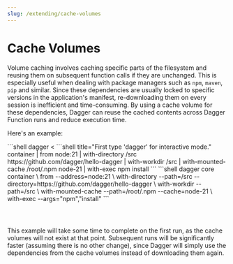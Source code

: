 ```yaml
---
slug: /extending/cache-volumes
---
```




# Cache Volumes

Volume caching involves caching specific parts of the filesystem and reusing them on subsequent function calls if they are unchanged. This is especially useful when dealing with package managers such as `npm`, `maven`, `pip` and similar. Since these dependencies are usually locked to specific versions in the application's manifest, re-downloading them on every session is inefficient and time-consuming. By using a cache volume for these dependencies, Dagger can reuse the cached contents across Dagger Function runs and reduce execution time.

Here's an example:

<Tabs groupId="language" queryString="sdk">
<TabItem value="System shell">
```shell
dagger <<EOF
container |
  from node:21 |
  with-directory /src https://github.com/dagger/hello-dagger |
  with-workdir /src |
  with-mounted-cache /root/.npm node-21 |
  with-exec npm install
EOF
```
</TabItem>
<TabItem value="Dagger Shell">
```shell title="First type 'dagger' for interactive mode."
container |
  from node:21 |
  with-directory /src https://github.com/dagger/hello-dagger |
  with-workdir /src |
  with-mounted-cache /root/.npm node-21 |
  with-exec npm install
```
</TabItem>
<TabItem value="Dagger CLI">
```shell
dagger core container \
  from --address=node:21 \
  with-directory --path=/src --directory=https://github.com/dagger/hello-dagger \
  with-workdir --path=/src \
  with-mounted-cache --path=/root/.npm --cache=node-21 \
  with-exec --args="npm","install"
```
</TabItem>
<TabItem value="go" label="Go">

```go file=./snippets/cache-volumes/go/main.go
```

</TabItem>
<TabItem value="python" label="Python">

```python file=./snippets/cache-volumes/python/main.py
```

</TabItem>
<TabItem value="typescript" label="TypeScript">

```typescript file=./snippets/cache-volumes/typescript/index.ts
```

</TabItem>
</Tabs>

This example will take some time to complete on the first run, as the cache volumes will not exist at that point. Subsequent runs will be significantly faster (assuming there is no other change), since Dagger will simply use the dependencies from the cache volumes instead of downloading them again.
